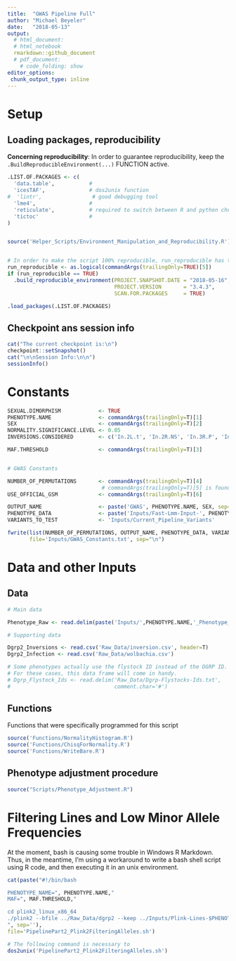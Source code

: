 ---
title:  "GWAS Pipeline Full"
author: "Michael Beyeler"
date:   "2018-05-13"
output:
  # html_document:
  # html_notebook
  rmarkdown::github_document
  # pdf_document:
    # code_folding: show
editor_options:
 chunk_output_type: inline
---



# Setup

## Loading packages, reproducibility

**Concerning reproducibility**: In order to guarantee reproducibility, keep the `.BuildReproducibleEnvironment(...)` FUNCTION active.

```{r loading packages and reproducibility, echo=FALSE, message=FALSE}

.LIST.OF.PACKAGES <- c(
  'data.table',           #
  'icesTAF',              # dos2unix function
#  'lintr',                # good debugging tool
  'lme4',                 # 
  'reticulate',           # required to switch between R and python chunks, apparently
  'tictoc'                # 
)


source('Helper_Scripts/Environment_Manipulation_and_Reproducibility.R')


# In order to make the script 100% reproducible, run_reproducible has to be set to TRUE
run_reproducible <- as.logical(commandArgs(trailingOnly=TRUE)[5])
if (run_reproducible == TRUE)
  .build_reproducible_environment(PROJECT.SNAPSHOT.DATE = "2018-05-16",
                                  PROJECT.VERSION       = "3.4.3",
                                  SCAN.FOR.PACKAGES     = TRUE)

.load_packages(.LIST.OF.PACKAGES)

```


## Checkpoint ans session info

```{r session info}
cat("The current checkpoint is:\n")
checkpoint::setSnapshot()
cat("\n\nSession Info:\n\n")
sessionInfo()
```



# Constants

```{r}

SEXUAL.DIMORPHISM            <- TRUE
PHENOTYPE.NAME               <- commandArgs(trailingOnly=T)[1]
SEX                          <- commandArgs(trailingOnly=T)[2]
NORMALITY.SIGNIFICANCE.LEVEL <- 0.05
INVERSIONS.CONSIDERED        <- c('In.2L.t', 'In.2R.NS', 'In.3R.P', 'In.3R.K', 'In.3R.Mo')

MAF.THRESHOLD                <- commandArgs(trailingOnly=T)[3]


# GWAS Constants

NUMBER_OF_PERMUTATIONS       <- commandArgs(trailingOnly=T)[4]
                              # commandArgs(trailingOnly=T)[5] is found above in reproducibility
USE_OFFICIAL_GSM             <- commandArgs(trailingOnly=T)[6]

OUTPUT_NAME                  <- paste('GWAS', PHENOTYPE.NAME, SEX, sep='_')
PHENOTYPE_DATA               <- paste('Inputs/Fast-Lmm-Input-', PHENOTYPE.NAME, '-', SEX, '.txt', sep='')
VARIANTS_TO_TEST             <- 'Inputs/Current_Pipeline_Variants'

fwrite(list(NUMBER_OF_PERMUTATIONS, OUTPUT_NAME, PHENOTYPE_DATA, VARIANTS_TO_TEST, USE_OFFICIAL_GSM),
       file='Inputs/GWAS_Constants.txt', sep="\n")
```



# Data and other Inputs

## Data

```{r}
# Main data

Phenotype_Raw <- read.delim(paste('Inputs/',PHENOTYPE.NAME,'_Phenotype_Full.txt', sep=""), header=T)

# Supporting data

Dgrp2_Inversions <- read.csv('Raw_Data/inversion.csv', header=T)
Dgrp2_Infection <- read.csv('Raw_Data/wolbachia.csv')

# Some phenotypes actually use the flystock ID instead of the DGRP ID.
# For these cases, this data frame will come in handy.
# Dgrp_Flystock_Ids <- read.delim('Raw_Data/Dgrp-Flystocks-Ids.txt',
#                                 comment.char='#')
```


## Functions

Functions that were specifically programmed for this script

```{r functions}

source('Functions/NormalityHistogram.R')
source('Functions/ChisqForNormality.R')
source('Functions/WriteBare.R')
```



## Phenotype adjustment procedure

```{r, echo=FALSE}
source("Scripts/Phenotype_Adjustment.R")
```



# Filtering Lines and Low Minor Allele Frequencies

At the moment, bash is causing some trouble in Windows R Markdown. Thus, in the meantime, I'm using a workaround to write a bash shell script using R code, and then executing it in an unix environment.

```{r}
cat(paste("#!/bin/bash

PHENOTYPE_NAME=", PHENOTYPE.NAME,"
MAF=", MAF.THRESHOLD,"

cd plink2_linux_x86_64
./plink2 --bfile ../Raw_Data/dgrp2 --keep ../Inputs/Plink-Lines-$PHENOTYPE_NAME.txt --maf $MAF --make-bed --out ../Inputs/Current_Pipeline_Variants
", sep=''),
file='PipelinePart2_Plink2FilteringAlleles.sh')

# The following command is necessary to 
dos2unix('PipelinePart2_Plink2FilteringAlleles.sh')
```
